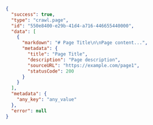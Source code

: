 ```json
{
  "success": true,
  "type": "crawl.page",
  "id": "550e8400-e29b-41d4-a716-446655440000",
  "data": [
    {
      "markdown": "# Page Title\n\nPage content...",
      "metadata": {
        "title": "Page Title",
        "description": "Page description",
        "sourceURL": "https://example.com/page1",
        "statusCode": 200
      }
    }
  ],
  "metadata": {
    "any_key": "any_value"
  },
  "error": null
}
```
